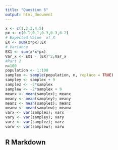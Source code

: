 ---
title: "Question 6"
output: html_document
---

```{r}
x <- c(1,2,3,4,5)
px <- c(0.1,0.1,0.3,0.3,0.2)
# Expected Value  of X
EX <- sum(x*px);EX
# Variance 
EX1 <- sum(x*x*px)
Var_x <- EX1 - (EX)^2;Var_x
#Part 2
n=100
population <- 1:100
samplex <- sample(population, n, replace = TRUE)
sampley <- samplex + 9
samplez <- -2*samplex
samplew <- -2*samplex + 9
meanx <- mean(samplex); meanx
meany <- mean(sampley); meany
meanz <- mean(samplez); meanz
meanw <- mean(samplew); meanw
varx <- var(samplex); varx
vary <- var(sampley); vary
varz <- var(samplez); varz
varw <- var(samplew); varw
```

## R Markdown


